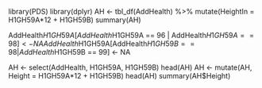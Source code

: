 library(PDS)
library(dplyr)
AH <- tbl_df(AddHealth)  %>%
  mutate(HeightIn = H1GH59A*12 + H1GH59B)
summary(AH)

AddHealth$H1GH59A[AddHealth$H1GH59A == 96 | AddHealth$H1GH59A == 98] <- NA
AddHealth$H1GH59A[AddHealth$H1GH59B == 98 | AddHealth$H1GH59B == 99] <- NA

AH <- select(AddHealth, H1GH59A, H1GH59B)
head(AH)
AH <- mutate(AH, Height = H1GH59A*12 + H1GH59B)
head(AH)
summary(AH$Height)
